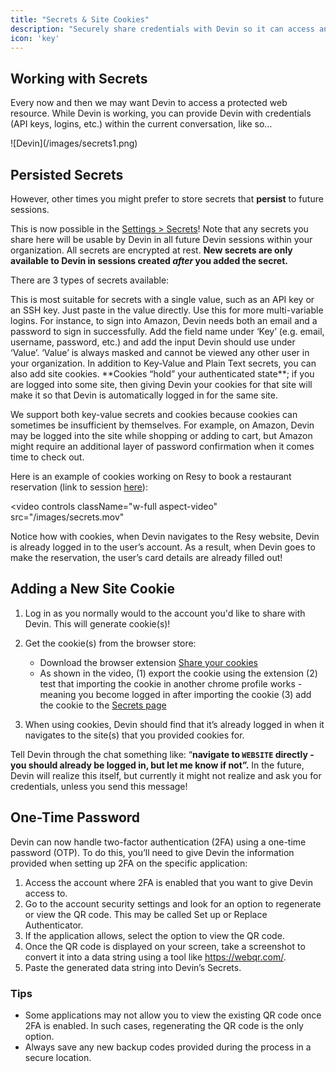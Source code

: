 ```yaml
---
title: "Secrets & Site Cookies"
description: "Securely share credentials with Devin so it can access any tool"
icon: 'key'
---
```


## Working with Secrets

Every now and then we may want Devin to access a protected web resource. While Devin is working, you can provide Devin with credentials (API keys, logins, etc.) within the current conversation, like so…

<Frame>
    ![Devin](/images/secrets1.png)
</Frame>

## Persisted Secrets

However, other times you might prefer to store secrets that **persist** to future sessions. 

This is now possible in the [Settings > Secrets](http://preview.devin.ai/settings/secrets)! Note that any secrets you share here will be usable by Devin in all future Devin sessions within your organization.  All secrets are encrypted at rest. **New secrets are only available to Devin in sessions created *after* you added the secret.**

There are 3 types of secrets available:

<Accordion title="Plain Text" icon="message-text">
This is most suitable for secrets with a single value, such as an API key or an SSH key. Just paste in the value directly.
</Accordion>

<Accordion title="Key-Value" icon="key">
Use this for more multi-variable logins. For instance, to sign into Amazon, Devin needs both an email and a password to sign in successfully. Add the field name under ‘Key’ (e.g. email, username, password, etc.) and add the input Devin should use under ‘Value’. ‘Value’ is always masked and cannot be viewed any other user in your organization.
</Accordion>

<Accordion title="Site Cookies" icon="cookie">
In addition to Key-Value and Plain Text secrets, you can also add site cookies. **Cookies “hold” your authenticated state**; if you are logged into some site, then giving Devin your cookies for that site will make it so that Devin is automatically logged in for the same site.
    
We support both key-value secrets and cookies because cookies can sometimes be insufficient by themselves. For example, on Amazon, Devin may be logged into the site while shopping or adding to cart, but Amazon might require an additional layer of password confirmation when it comes time to check out.
    
Here is an example of cookies working on Resy to book a restaurant reservation (link to session [here](https://preview.devin.ai/devin/dd19651a6b0745388a28d0f6f45d38b6)): 
</Accordion>    

<video
  controls
  className="w-full aspect-video"
  src="/images/secrets.mov"
></video>

Notice how with cookies, when Devin navigates to the Resy website, Devin is already logged in to the user’s account. As a result, when Devin goes to make the reservation, the user’s card details are already filled out!

## Adding a New Site Cookie

1. Log in as you normally would to the account you'd like to share with Devin. This will generate cookie(s)!

2. Get the cookie(s) from the browser store:
    - Download the browser extension [Share your cookies](https://chromewebstore.google.com/detail/share-your-cookies/poijkganimmndbhghgkmnfgpiejmlpke)
    - As shown in the video, (1) export the cookie using the extension (2) test that importing the cookie in another chrome profile works - meaning you become logged in after importing the cookie (3) add the cookie to the [Secrets page](https://preview.devin.ai/secrets)

3. When using cookies, Devin should find that it’s already logged in when it navigates to the site(s) that you provided cookies for.

Tell Devin through the chat something like: “**navigate to `WEBSITE` directly - you should already be logged in, but let me know if not”.** In the future, Devin will realize this itself, but currently it might not realize and ask you for credentials, unless you send this message!
    

## One-Time Password

Devin can now handle two-factor authentication (2FA) using a one-time password (OTP). To do this, you’ll need to give Devin the information provided when setting up 2FA on the specific application: 

1. Access the account where 2FA is enabled that you want to give Devin access to.
2. Go to the account security settings and look for an option to regenerate or view the QR code. This may be called Set up or Replace Authenticator.
3. If the application allows, select the option to view the QR code. 
4. Once the QR code is displayed on your screen, take a screenshot to convert it into a data string using a tool like https://webqr.com/.
5. Paste the generated data string into Devin’s Secrets.

### Tips

- Some applications may not allow you to view the existing QR code once 2FA is enabled. In such cases, regenerating the QR code is the only option.
- Always save any new backup codes provided during the process in a secure location.
